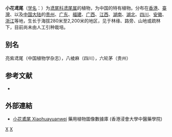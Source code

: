 {{Speciesbox 
| genus = Iris
| species = speculatrix
| image = HK Sheung Wan Tung Wah Hospital Chinese plant Iris Speculatrix Aug-2012.JPG
| status = NE
| status_system = IUCN3.1
| authority = Hance, 1875<ref>{{cite web |title=Thema: Die Planzengattung Iris ...  (Gelesen 5316 mal) |url=http://www.orchideenkultur.net/index.php?topic=28569.30 |publisher=orchideenkultur.net |accessdate=13 January 2015 |archive-date=2016-04-02 |archive-url=https://web.archive.org/web/20160402115312/http://www.orchideenkultur.net/index.php?topic=28569.30 |dead-url=yes }}</ref><ref>{{cite web |title=Journal of Botany British and Foreign |url=http://www.biodiversitylibrary.org/page/8955130#page/220/mode/1up |publisher=biodiversitylibrary.org |accessdate=15 January 2015 |archive-date=2016-03-07 |archive-url=https://web.archive.org/web/20160307103758/http://www.biodiversitylibrary.org/page/8955130#page/220/mode/1up |dead-url=no }}</ref>
}}

'''小花鸢尾'''（[[学名|学名]]：{{lang|la|''Iris speculatrix''}}）为[[鸢尾科|鸢尾科]][[鸢尾属|鸢尾属]]的植物，为中国的特有植物。分布在[[香港|香港]]、[[臺灣|臺灣]]、以及[[中国大陆|中国大陆]]的[[贵州|贵州]]、[[广东|广东]]、[[福建|福建]]、[[广西|广西]]、[[江西|江西]]、[[湖南|湖南]]、[[湖北|湖北]]、[[四川|四川]]、[[安徽|安徽]]、[[浙江|浙江]]等地，生长于海拔280米至2,200米的地区，见于林缘、路旁、山地或疏林下，目前尚未由人工引种栽培。

== 别名 ==
亮紫鸢尾（中国植物学杂志），八棱麻（四川），六轮茅（贵州）

== 参考文献 ==
<div class="references-small">
* {{cite web| url =http://www.bioinfo.cn/db05/KmzwSpecies.php?action=view&id=11418| title =小花鸢尾| work =《中国高等植物数据库全库》| publisher =中国科学院微生物研究所| author =昆明植物研究所| accessdate =2009-02-24| deadurl =yes| archiveurl =https://web.archive.org/web/20160305030058/http://www.bioinfo.cn/db05/KmzwSpecies.php?action=view&id=11418| archivedate =2016-03-05}}
</div>

==外部連結==		
* [http://libproject.hkbu.edu.hk/was40/detail?lang=ch&channelid=1288&searchword=herb_id=D01334 小花鳶尾 Xiaohuayuanwei] {{Wayback|url=http://libproject.hkbu.edu.hk/was40/detail?lang=ch&channelid=1288&searchword=herb_id=D01334 |date=20160304120503 }} 藥用植物圖像數據庫 (香港浸會大學中醫藥學院) {{zh-hant}}{{en}}
{{Taxonbar|from=Q10960319}}

[[Category:鸢尾属|X]]
[[Category:中国特有种|X]]